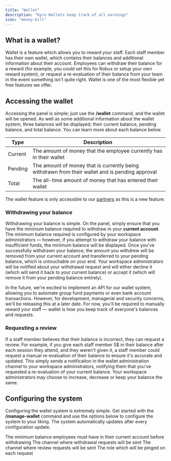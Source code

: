 ```yaml
---
title: "Wallet"
description: "Kyro Wallets keep track of all earnings"
icon: "money-bill"
---
```


## What is a wallet?

Wallet is a feature which allows you to reward your staff. Each staff member has their own wallet, which contains their balances and additional information about their account. Employees can withdraw their balance for a reward (for example, you could set this for Robux or setup your own reward system), or request a re-evaluation of their balance from your team in the event something isn't quite right. Wallet is one of the most flexible yet free features we offer.

## Accessing the wallet

Accessing the panel is simple; just use the **/wallet** command, and the wallet will be opened. As well as some additional information about the wallet system, three balances will be displayed; their current balance, pending balance, and total balance. You can learn more about each balance below.

| Type | Description                                                                                           |
| -------- | ------------------------------------------------------------------------------------------------- |
| Current  | The amount of money that the employee currently has in their wallet                               |
| Pending  | The amount of money that is currently being withdrawn from their wallet and is pending approval   |
| Total    | The all-time amount of money that has entered their wallet                                        |

<Note>The wallet feature is only accessible to our [partners](https://docs.kyrohr.cc/extra/partner) as this is a new feature.</Note>

### Withdrawing your balance

Withdrawing your balance is simple. On the panel, simply ensure that you have the minimum balance required to withdraw in your **current account**. The minimum balance required is configured by your workspace administrators — however, if you attempt to withdraw your balance with insufficient funds, the minimum balance will be displayed. Once you've successfully withdrawn your balance, the amount you withdrew will be removed from your current account and transferred to your pending balance, which is untouchable on your end. Your workspace administrators will be notified about your withdrawal request and will either decline it (which will send it back to your current balance) or accept it (which will remove it from your pending balance entirely).

In the future, we're excited to implement an API for our wallet system, allowing you to automate group fund payments or even bank account transactions. However, for development, managerial and security concerns, we'll be releasing this at a later date. For now, you'll be required to manually reward your staff — wallet is how you keep track of everyone's balances and requests.

### Requesting a review

If a staff member believes that their balance is incorrect, they can request a review. For example, if you give each staff member 5$ in their balance after each session they attend, and they weren't given it, a staff member could request a manual re-evaluation of their balance to ensure it's accurate and updated. This simply sends a notificaiton in the wallet administration channel to your workspace administrators, notifying them that you've requested a re-evaluation of your current balance. Your workspace administrators may choose to increase, decrease or keep your balance the same.

## Configuring the system

Configuring the wallet system is extremely simple. Get started with the **/manage-wallet** command and use the options below to configure the system to your liking. The system automatically updates after every configuration update.

<ResponseField name="minimum balance" type="number" required>
  The minimum balance employees must have in their current account before withdrawing
</ResponseField>
<ResponseField name="withdraw channel" type="number" required>
  The channel where withdrawal requests will be sent
</ResponseField>
<ResponseField name="review channel" type="number" required>
  The channel where review requests will be sent
</ResponseField>
<ResponseField name="role ping" type="number" required>
  The role which will be pinged on each request
</ResponseField>
